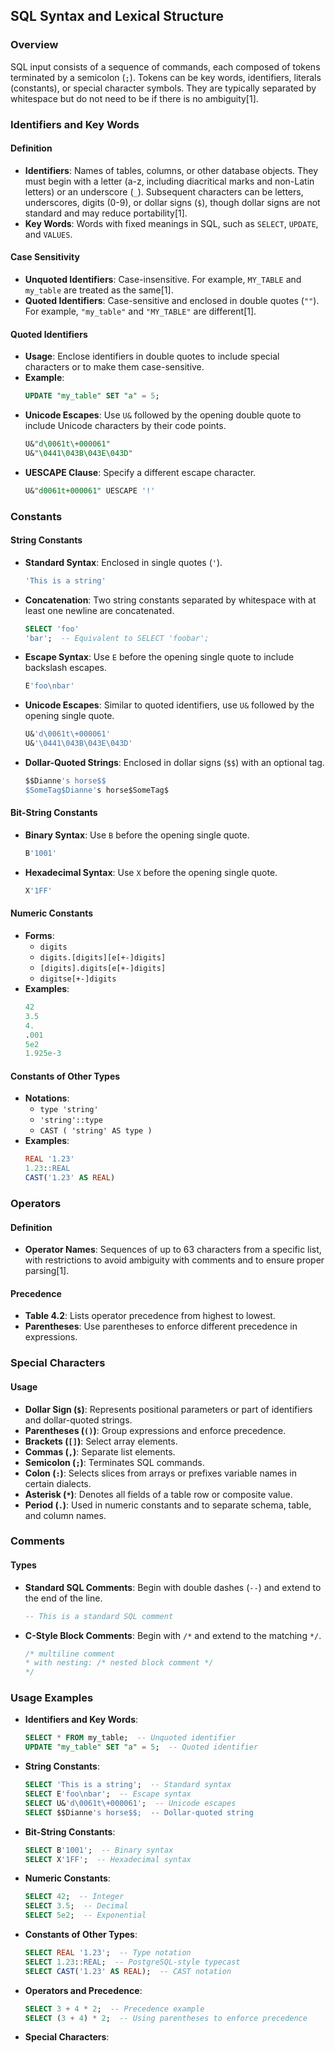 ## SQL Syntax and Lexical Structure

### Overview

SQL input consists of a sequence of commands, each composed of tokens terminated by a semicolon (`;`). Tokens can be key words, identifiers, literals (constants), or special character symbols. They are typically separated by whitespace but do not need to be if there is no ambiguity[1].

### Identifiers and Key Words

#### Definition

- **Identifiers**: Names of tables, columns, or other database objects. They must begin with a letter (a-z, including diacritical marks and non-Latin letters) or an underscore (`_`). Subsequent characters can be letters, underscores, digits (0-9), or dollar signs (`$`), though dollar signs are not standard and may reduce portability[1].
- **Key Words**: Words with fixed meanings in SQL, such as `SELECT`, `UPDATE`, and `VALUES`.

#### Case Sensitivity

- **Unquoted Identifiers**: Case-insensitive. For example, `MY_TABLE` and `my_table` are treated as the same[1].
- **Quoted Identifiers**: Case-sensitive and enclosed in double quotes (`""`). For example, `"my_table"` and `"MY_TABLE"` are different[1].

#### Quoted Identifiers

- **Usage**: Enclose identifiers in double quotes to include special characters or to make them case-sensitive.
- **Example**:
  ```sql
  UPDATE "my_table" SET "a" = 5;
  ```
- **Unicode Escapes**: Use `U&` followed by the opening double quote to include Unicode characters by their code points.
  ```sql
  U&"d\0061t\+000061"
  U&"\0441\043B\043E\043D"
  ```
- **UESCAPE Clause**: Specify a different escape character.
  ```sql
  U&"d0061t+000061" UESCAPE '!'
  ```

### Constants

#### String Constants

- **Standard Syntax**: Enclosed in single quotes (`'`).
  ```sql
  'This is a string'
  ```
- **Concatenation**: Two string constants separated by whitespace with at least one newline are concatenated.
  ```sql
  SELECT 'foo'
  'bar';  -- Equivalent to SELECT 'foobar';
  ```
- **Escape Syntax**: Use `E` before the opening single quote to include backslash escapes.
  ```sql
  E'foo\nbar'
  ```
- **Unicode Escapes**: Similar to quoted identifiers, use `U&` followed by the opening single quote.
  ```sql
  U&'d\0061t\+000061'
  U&'\0441\043B\043E\043D'
  ```
- **Dollar-Quoted Strings**: Enclosed in dollar signs (`$$`) with an optional tag.
  ```sql
  $$Dianne's horse$$
  $SomeTag$Dianne's horse$SomeTag$
  ```

#### Bit-String Constants

- **Binary Syntax**: Use `B` before the opening single quote.
  ```sql
  B'1001'
  ```
- **Hexadecimal Syntax**: Use `X` before the opening single quote.
  ```sql
  X'1FF'
  ```

#### Numeric Constants

- **Forms**:
  - `digits`
  - `digits.[digits][e[+-]digits]`
  - `[digits].digits[e[+-]digits]`
  - `digitse[+-]digits`
- **Examples**:
  ```sql
  42
  3.5
  4.
  .001
  5e2
  1.925e-3
  ```

#### Constants of Other Types

- **Notations**:
  - `type 'string'`
  - `'string'::type`
  - `CAST ( 'string' AS type )`
- **Examples**:
  ```sql
  REAL '1.23'
  1.23::REAL
  CAST('1.23' AS REAL)
  ```

### Operators

#### Definition

- **Operator Names**: Sequences of up to 63 characters from a specific list, with restrictions to avoid ambiguity with comments and to ensure proper parsing[1].

#### Precedence

- **Table 4.2**: Lists operator precedence from highest to lowest.
- **Parentheses**: Use parentheses to enforce different precedence in expressions.

### Special Characters

#### Usage

- **Dollar Sign (`$`)**: Represents positional parameters or part of identifiers and dollar-quoted strings.
- **Parentheses (`()`)**: Group expressions and enforce precedence.
- **Brackets (`[]`)**: Select array elements.
- **Commas (`,`)**: Separate list elements.
- **Semicolon (`;`)**: Terminates SQL commands.
- **Colon (`:`)**: Selects slices from arrays or prefixes variable names in certain dialects.
- **Asterisk (`*`)**: Denotes all fields of a table row or composite value.
- **Period (`.`)**: Used in numeric constants and to separate schema, table, and column names.

### Comments

#### Types

- **Standard SQL Comments**: Begin with double dashes (`--`) and extend to the end of the line.
  ```sql
  -- This is a standard SQL comment
  ```
- **C-Style Block Comments**: Begin with `/*` and extend to the matching `*/`.
  ```sql
  /* multiline comment
  * with nesting: /* nested block comment */
  */
  ```

### Usage Examples

- **Identifiers and Key Words**:
  ```sql
  SELECT * FROM my_table;  -- Unquoted identifier
  UPDATE "my_table" SET "a" = 5;  -- Quoted identifier
  ```
- **String Constants**:
  ```sql
  SELECT 'This is a string';  -- Standard syntax
  SELECT E'foo\nbar';  -- Escape syntax
  SELECT U&'d\0061t\+000061';  -- Unicode escapes
  SELECT $$Dianne's horse$$;  -- Dollar-quoted string
  ```
- **Bit-String Constants**:
  ```sql
  SELECT B'1001';  -- Binary syntax
  SELECT X'1FF';  -- Hexadecimal syntax
  ```
- **Numeric Constants**:
  ```sql
  SELECT 42;  -- Integer
  SELECT 3.5;  -- Decimal
  SELECT 5e2;  -- Exponential
  ```
- **Constants of Other Types**:
  ```sql
  SELECT REAL '1.23';  -- Type notation
  SELECT 1.23::REAL;  -- PostgreSQL-style typecast
  SELECT CAST('1.23' AS REAL);  -- CAST notation
  ```
- **Operators and Precedence**:
  ```sql
  SELECT 3 + 4 * 2;  -- Precedence example
  SELECT (3 + 4) * 2;  -- Using parentheses to enforce precedence
  ```
- **Special Characters**:
